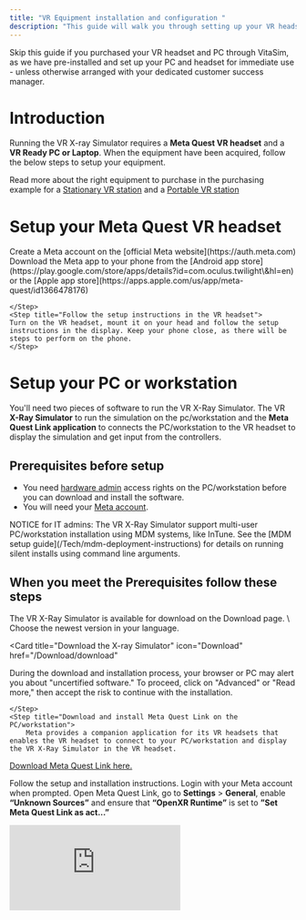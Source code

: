 ```yaml
---
title: "VR Equipment installation and configuration "
description: "This guide will walk you through setting up your VR headset, preparing your PC or workstation with the necessary software, and connecting the headset to launch the application."
---
```


<Note>
    Skip this guide if you purchased your VR headset and PC through VitaSim, as we have pre-installed and set up your PC and headset for immediate use - unless otherwise arranged with your dedicated customer success manager.

</Note>

# Introduction
Running the VR X-ray Simulator requires a **Meta Quest VR headset** and a **VR Ready PC or Laptop**. 
When the equipment have been acquired, follow the below steps to setup your equipment. 

Read more about the right equipment to purchase in the purchasing example 
for a [Stationary VR station](/Guides/purchasing/example-of-stationary) and a [Portable VR station](/Guides/purchasing/example-of-portable)

# Setup your Meta Quest VR headset


<Steps>
    <Step title="Create a Meta account">
        Create a Meta account on the [official Meta website](https://auth.meta.com)  
    </Step>
    <Step title="Download the Meta phone app">
        Download the Meta app to your phone from the [Android app store](https://play.google.com/store/apps/details?id=com.oculus.twilight\&hl=en) or the [Apple app store](https://apps.apple.com/us/app/meta-quest/id1366478176)
    </Step>
    <Step title="Login to the Meta app on your phone using your Meta Account">

    </Step>
    <Step title="Follow the setup instructions in the VR headset">
    Turn on the VR headset, mount it on your head and follow the setup instructions in the display. Keep your phone close, as there will be 
    steps to perform on the phone.
    </Step>
</Steps>


# Setup your PC or workstation 

You'll need two pieces of software to run the VR X-Ray Simulator. The VR **X-Ray Simulator** to run the simulation on 
the pc/workstation and the **Meta Quest Link application** to connects the PC/workstation to the VR headset to display the simulation and get input from the controllers.

## Prerequisites before setup

* You need [hardware admin](https://support.microsoft.com/en-gb/office/check-if-you-have-local-admin-rights-to-install-office-edc2f78a-e6b7-4041-917b-8136afb0a654) access rights on the PC/workstation before you can download and install the software.
* You will need your [Meta account](https://auth.meta.com).

<Note>
NOTICE for IT admins: The VR X-Ray Simulator support multi-user PC/workstation installation using MDM systems, like InTune. 
See the [MDM setup guide](/Tech/mdm-deployment-instructions) for details on running silent installs using command line arguments.    
</Note>

## When you meet the Prerequisites follow these steps

<Steps>
    <Step title="Download and install the VR X-Ray Simulator on the PC/workstation">
The VR X-Ray Simulator is available for download on the Download page. \
Choose the newest version in your language.

<Card
    title="Download the X-ray Simulator"
    icon="Download"
    href="/Download/download"
>
</Card>

<Note>
During the download and installation process, your browser or PC may alert you about "uncertified software." To proceed, click on "Advanced" or "Read more," then accept the risk to continue with the installation.    
</Note>

    </Step>
    <Step title="Download and install Meta Quest Link on the PC/workstation">
        Meta provides a companion application for its VR headsets that enables the VR headset to connect to your PC/workstation and display the VR X-Ray Simulator in the VR headset.

[Download Meta Quest Link here.](https://www.meta.com/en-gb/help/quest/articles/headsets-and-accessories/oculus-rift-s/install-app-for-link/)

Follow the setup and installation instructions. Login with your Meta account when prompted.
    </Step>
    <Step title="Adjust the Meta Quest Link settings">
Open Meta Quest Link, go to **Settings** > **General**, enable **“Unknown Sources”** and ensure that **“OpenXR Runtime”** is set to **”Set Meta Quest Link as act...”**

<iframe className="w-full aspect-video rounded-xl" 
    src="https://www.youtube.com/embed/Y504kwXNh-Q" 
    title="YouTube video player" 
    frameBorder="0" 
    allow="accelerometer; autoplay; clipboard-write; encrypted-media; gyroscope; picture-in-picture" 
    allowFullScreen />

    </Step>
</Steps>



